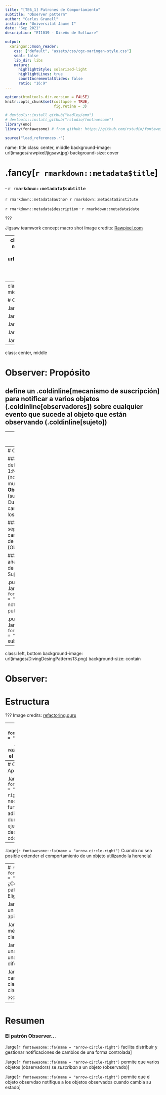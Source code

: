 ```yaml
---
title: "[TE6_1] Patrones de Comportamiento"
subtitle: "Observer pattern"
author: "Carlos Granell"
institute: "Universitat Jaume I"
date: "Sep 2021" 
description: "EI1039 - Diseño de Software"

output:
  xaringan::moon_reader:
    css: ["default", "assets/css/cgc-xaringan-style.css"]
    seal: false
    lib_dir: libs
    nature:
      highlightStyle: solarized-light
      highlightLines: true
      countIncrementalSlides: false
      ratio: "16:9"
---
```


```r
options(htmltools.dir.version = FALSE)
knitr::opts_chunk$set(collapse = TRUE,
                      fig.retina = 3)

# devtools::install_github("hadley/emo")
# devtools::install_github("rstudio/fontawesome")
library(emo)
library(fontawesome) # from github: https://github.com/rstudio/fontawesome

```

```r
source("load_references.r")
```

name: title
class: center, middle
background-image: url(images/rawpixel/jigsaw.jpg)
background-size: cover

# .fancy[`r rmarkdown::metadata$title`]

### &#183; `r rmarkdown::metadata$subtitle`


`r rmarkdown::metadata$author`&#183; `r rmarkdown::metadata$institute`

`r rmarkdown::metadata$description` &#183; `r rmarkdown::metadata$date`


???

Jigsaw teamwork concept macro shot
Image credits: [Rawpixel.com](https://www.rawpixel.com/image/678830)

---
class: inverse, center, middle
background-image: url(images/newspaper-carriers.jpg)
background-size: contain


???
Nos suscribrimos para que nos avisen cuando hay algo nuevo, y no estar pendientes de las novedades.

A tribute to daily newspaper carriers
Image credits: [DeseretNews](https://www.deseret.com/opinion/2021/1/10/22213897/tribute-to-daily-newspaper-carriers-paper-boy-route)


---
class: inverse, center, middle

# Observer Pattern

.large[Propósito]

.large[Problema]

.large[Solución]

.large[Estructura]

.large[Aplicabilidad]

---
class: center, middle

# Observer: Propósito

## define un .coldinline[mecanismo de suscripción] para notificar a varios objetos (.coldinline[observadores]) sobre cualquier evento que sucede al objeto que están observando (.coldinline[sujeto])


---
# Observer: Problema

### Algunos objetos clientes, pero no todos, dependen del estado de un objeto

### No queremos que el cliente compruebe el estado del objeto reiteradamente (pull)

### No queremos que el objeto notifique a todos los clientes, estén o no interesados en su estado


---
# Observer: Solución

### Un _observer_ define una relación 1:N entre un __Sujeto__ (notificador) y muchos __Observadores__ (suscriptores). Cuando el sujeto cambio, se notifica a los suscriptores  

### Un _observer_ separa lo que no cambia (en el Sujeto) de lo variable (Observadores)

### Un _observer_ añade un mecanismo de suscripción al Sujeto

.pull-left[
.large[Sujeto `r fontawesome::fa(name = "equals")` notificador o publicador]
]

.pull-right[
.large[Observador `r fontawesome::fa(name = "equals")` subscriptor]
]


---
class: left, bottom
background-image: url(images/DivingDesingPatterns13.png)
background-size: contain

# Observer: 
# Estructura


???
Image credits: [refactoring.guru](https://refactoring.guru/es/design-patterns/observer)


---
# `r fontawesome::fa(name = "question-circle")` ¿Cualés son las razones para utilizar el patrón `Decorator`?

.large[__A__ Permite construir una estructura de objetos en forma de árbol que puede tratarse como un tipo de objeto único y uniforme]


.large[__B__ Oculta un objeto complejo que requiere muchos recursos hasta que sea necesario crearlo]


.large[__C__ Reduce el número de clases necesarias para ofrecer una combinación de comportamientos]


.large[__D__ Permite que los objetos agreguen dinámicamente comportamientos a otros objetos]

???
0011

---
# Observer: Aplicabilidad

.large[`r fontawesome::fa(name = "arrow-circle-right")` Cuando necesitas asignar funcionalidades
adicionales a objetos durante el tiempo de ejecución sin descomponer el código cliente]

--

.large[`r fontawesome::fa(name = "arrow-circle-right")` Cuando no sea posible extender el comportamiento de un objeto utilizando la herencia]


---
# `r fontawesome::fa(name = "question-circle")` ¿Cómo funciona un patrón `Decorator`? Elige una

.large[__A__ Construye un comportamiento apilando objetos]


.large[__B__ Expande los métodos de una clase con herencia]


.large[__C__ Encapsula una clase para darle una interfaz diferente]


.large[__D__ Agrega características a una clase con una nueva clase]

???
1000

---
# Resumen

### El patrón Observer...

.large[`r fontawesome::fa(name = "arrow-circle-right")` facilita distribuir y gestionar notificaciones de cambios de una forma controlada]

.large[`r fontawesome::fa(name = "arrow-circle-right")` permite que varios objetos (observadors) se _suscriban_ a un objeto (observado)]
 
.large[`r fontawesome::fa(name = "arrow-circle-right")` permite que el objeto observdao notifique a los objetos observados cuando cambia su estado]


